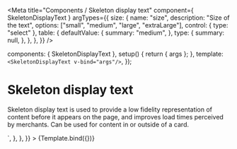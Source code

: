 
<Meta
  title="Components / Skeleton display text"
  component={ SkeletonDisplayText }
  argTypes={{
    size: {
      name: "size",
      description: "Size of the text",
      options: ["small", "medium", "large", "extraLarge"],
      control: { type: "select" },
      table: {
        defaultValue: {
          summary: "medium",
        },
        type: {
          summary: null,
        },
      },
    },
  }}
/>

  components: { SkeletonDisplayText },
  setup() {
    return { args };
  },
  template: `
    <SkeletonDisplayText v-bind="args"/>
  `,
});

# Skeleton display text

Skeleton display text is used to provide a low fidelity representation of content before it appears on the page, and improves load times perceived by merchants. Can be used for content in or outside of a card.

<Canvas>
  <Story
    name="Skeleton display text"
    args={{
      size: 'medium',
    }}
    parameters={{
      docs: {
        source: {
          code: dedent`
            <SkeletonDisplayText size="medium"/>
          `,
        },
      },
    }}
  >
    {Template.bind({})}
  </Story>
</Canvas>

<ArgsTable story="Skeleton display text"/>
